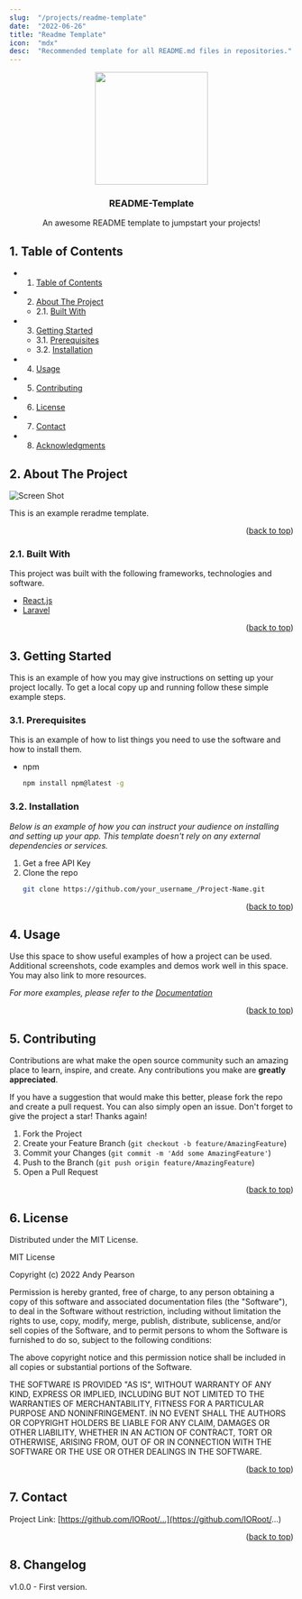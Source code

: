 ```yaml
---
slug:  "/projects/readme-template"
date:  "2022-06-26"
title: "Readme Template"
icon:  "mdx"
desc:  "Recommended template for all README.md files in repositories."
---
```


<div id="top"></div>

<div align="center">

<img src="https://svg-rewriter.sachinraja.workers.dev/?url=https%3A%2F%2Fcdn.jsdelivr.net%2Fnpm%2F%40mdi%2Fsvg%406.7.96%2Fsvg%2Fbook-open.svg&fill=%23FACC15&width=200px&height=200px" style="width:200px;"/>

<h3 align="center">README-Template</h3>

<p align="center">
  An awesome README template to jumpstart your projects!
</p>
</div>


##  1. <a name='TableofContents'></a>Table of Contents

<!-- vscode-markdown-toc -->
* 1. [Table of Contents](#TableofContents)
* 2. [About The Project](#AboutTheProject)
	* 2.1. [Built With](#BuiltWith)
* 3. [Getting Started](#GettingStarted)
	* 3.1. [Prerequisites](#Prerequisites)
	* 3.2. [Installation](#Installation)
* 4. [Usage](#Usage)
* 5. [Contributing](#Contributing)
* 6. [License](#License)
* 7. [Contact](#Contact)
* 8. [Acknowledgments](#Acknowledgments)



##  2. <a name='AboutTheProject'></a>About The Project

![Screen Shot]('images/screenshot.png')

This is an example reradme template.

<p align="right">(<a href="#top">back to top</a>)</p>



###  2.1. <a name='BuiltWith'></a>Built With

This project was built with the following frameworks, technologies and software.

* [React.js](https://reactjs.org/)
* [Laravel](https://laravel.com)

<p align="right">(<a href="#top">back to top</a>)</p>



##  3. <a name='GettingStarted'></a>Getting Started

This is an example of how you may give instructions on setting up your project locally.
To get a local copy up and running follow these simple example steps.


###  3.1. <a name='Prerequisites'></a>Prerequisites

This is an example of how to list things you need to use the software and how to install them.
* npm
  ```sh
  npm install npm@latest -g
  ```


###  3.2. <a name='Installation'></a>Installation

_Below is an example of how you can instruct your audience on installing and setting up your app. This template doesn't rely on any external dependencies or services._

1. Get a free API Key
1. Clone the repo
    ```sh
    git clone https://github.com/your_username_/Project-Name.git
    ```


<p align="right">(<a href="#top">back to top</a>)</p>



##  4. <a name='Usage'></a>Usage

Use this space to show useful examples of how a project can be used. Additional screenshots, code examples and demos work well in this space. You may also link to more resources.

_For more examples, please refer to the [Documentation](https://ioroot.com)_

<p align="right">(<a href="#top">back to top</a>)</p>





##  5. <a name='Contributing'></a>Contributing

Contributions are what make the open source community such an amazing place to learn, inspire, and create. Any contributions you make are **greatly appreciated**.

If you have a suggestion that would make this better, please fork the repo and create a pull request. You can also simply open an issue.
Don't forget to give the project a star! Thanks again!

1. Fork the Project
2. Create your Feature Branch (`git checkout -b feature/AmazingFeature`)
3. Commit your Changes (`git commit -m 'Add some AmazingFeature'`)
4. Push to the Branch (`git push origin feature/AmazingFeature`)
5. Open a Pull Request

<p align="right">(<a href="#top">back to top</a>)</p>



##  6. <a name='License'></a>License

Distributed under the MIT License.

MIT License

Copyright (c) 2022 Andy Pearson

Permission is hereby granted, free of charge, to any person obtaining a copy
of this software and associated documentation files (the "Software"), to deal
in the Software without restriction, including without limitation the rights
to use, copy, modify, merge, publish, distribute, sublicense, and/or sell
copies of the Software, and to permit persons to whom the Software is
furnished to do so, subject to the following conditions:

The above copyright notice and this permission notice shall be included in all
copies or substantial portions of the Software.

THE SOFTWARE IS PROVIDED "AS IS", WITHOUT WARRANTY OF ANY KIND, EXPRESS OR
IMPLIED, INCLUDING BUT NOT LIMITED TO THE WARRANTIES OF MERCHANTABILITY,
FITNESS FOR A PARTICULAR PURPOSE AND NONINFRINGEMENT. IN NO EVENT SHALL THE
AUTHORS OR COPYRIGHT HOLDERS BE LIABLE FOR ANY CLAIM, DAMAGES OR OTHER
LIABILITY, WHETHER IN AN ACTION OF CONTRACT, TORT OR OTHERWISE, ARISING FROM,
OUT OF OR IN CONNECTION WITH THE SOFTWARE OR THE USE OR OTHER DEALINGS IN THE
SOFTWARE.

<p align="right">(<a href="#top">back to top</a>)</p>



##  7. <a name='Contact'></a>Contact

Project Link: [https://github.com/IORoot/...](https://github.com/IORoot/...)

<p align="right">(<a href="#top">back to top</a>)</p>



##  8. <a name='Changelog'></a>Changelog

v1.0.0 - First version.
